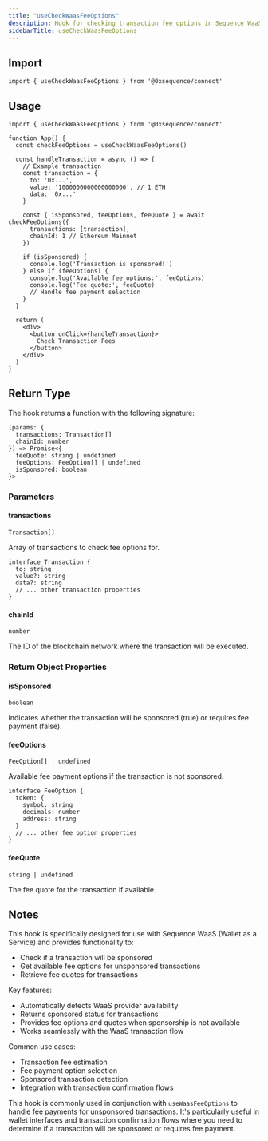 ```yaml
---
title: "useCheckWaasFeeOptions"
description: Hook for checking transaction fee options in Sequence WaaS
sidebarTitle: useCheckWaasFeeOptions
---
```


## Import

```tsx
import { useCheckWaasFeeOptions } from '@0xsequence/connect'
```

## Usage

```tsx
import { useCheckWaasFeeOptions } from '@0xsequence/connect'

function App() {
  const checkFeeOptions = useCheckWaasFeeOptions()
  
  const handleTransaction = async () => {
    // Example transaction
    const transaction = {
      to: '0x...',
      value: '1000000000000000000', // 1 ETH
      data: '0x...'
    }
    
    const { isSponsored, feeOptions, feeQuote } = await checkFeeOptions({
      transactions: [transaction],
      chainId: 1 // Ethereum Mainnet
    })
    
    if (isSponsored) {
      console.log('Transaction is sponsored!')
    } else if (feeOptions) {
      console.log('Available fee options:', feeOptions)
      console.log('Fee quote:', feeQuote)
      // Handle fee payment selection
    }
  }
  
  return (
    <div>
      <button onClick={handleTransaction}>
        Check Transaction Fees
      </button>
    </div>
  )
}
```

## Return Type

The hook returns a function with the following signature:

```tsx
(params: {
  transactions: Transaction[]
  chainId: number
}) => Promise<{
  feeQuote: string | undefined
  feeOptions: FeeOption[] | undefined
  isSponsored: boolean
}>
```

### Parameters

#### transactions

`Transaction[]`

Array of transactions to check fee options for.

```tsx
interface Transaction {
  to: string
  value?: string
  data?: string
  // ... other transaction properties
}
```

#### chainId

`number`

The ID of the blockchain network where the transaction will be executed.

### Return Object Properties

#### isSponsored

`boolean`

Indicates whether the transaction will be sponsored (true) or requires fee payment (false).

#### feeOptions

`FeeOption[] | undefined`

Available fee payment options if the transaction is not sponsored.

```tsx
interface FeeOption {
  token: {
    symbol: string
    decimals: number
    address: string
  }
  // ... other fee option properties
}
```

#### feeQuote

`string | undefined`

The fee quote for the transaction if available.

## Notes

This hook is specifically designed for use with Sequence WaaS (Wallet as a Service) and provides functionality to:

- Check if a transaction will be sponsored
- Get available fee options for unsponsored transactions
- Retrieve fee quotes for transactions

Key features:
- Automatically detects WaaS provider availability
- Returns sponsored status for transactions
- Provides fee options and quotes when sponsorship is not available
- Works seamlessly with the WaaS transaction flow

Common use cases:
- Transaction fee estimation
- Fee payment option selection
- Sponsored transaction detection
- Integration with transaction confirmation flows

This hook is commonly used in conjunction with `useWaasFeeOptions` to handle fee payments for unsponsored transactions. It's particularly useful in wallet interfaces and transaction confirmation flows where you need to determine if a transaction will be sponsored or requires fee payment.
